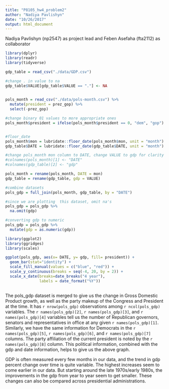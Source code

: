 ```yaml
---
title: "P8105_hw4_problem2"
author: "Nadiya Pavlishyn"
date: "10/26/2017"
output: html_document
---
```


Nadiya Pavlishyn (np2547) as project lead and Feben Asefaha (fta2112) as collaborator
```r
library(dplyr)
library(readr)
library(tidyverse)

gdp_table = read_csv("./data/GDP.csv")

#change . in value to na
gdp_table$VALUE[gdp_table$VALUE == "."] <- NA
  

pols_month = read_csv("./data/pols-month.csv") %>%
  mutate(president = prez_gop) %>%
  select(-prez_gop) 

#change binary 01 values to more appropriate ones
pols_month$president = ifelse(pols_month$president == 0, "dem", "gop")


#floor_date 
pols_month$mon = lubridate::floor_date(pols_month$mon, unit = "month")
gdp_table$DATE = lubridate::floor_date(gdp_table$DATE, unit = "month")

#change pols_month mon column to DATE, change VALUE to gdp for clarity
#colnames(pols_month)[1] <- "DATE"
#colnames(gdp_table)[2] <- "gdp"

pols_month = rename(pols_month, DATE = mon) 
gdp_table = rename(gdp_table, gdp = VALUE) 

#combine datasets 
pols_gdp = full_join(pols_month, gdp_table, by = "DATE")

#since we are plotting  this dataset, omit na's
pols_gdp = pols_gdp %>% 
  na.omit(gdp)
```


```r

#converting gdp to numeric 
pols_gdp = pols_gdp %>% 
  mutate(gdp = as.numeric(gdp))

library(ggplot2)
library(ggridges)
library(scales)

ggplot(pols_gdp, aes(x= DATE, y= gdp, fill= president)) + 
  geom_bar(stat="identity") +
  scale_fill_manual(values = c("blue", "red")) +
  scale_y_continuous(breaks = seq(-4, 20, by = 2)) +
  scale_x_date(breaks=date_breaks("4 year"),
               labels = date_format("%Y"))
 

```

The pols_gdp dataset is merged to give us the change in Gross Domestic Product growth, as well as the party makeup of the Congress and President at the time. It has `r nrow(pols_gdp)` observations among `r ncol(pols_gdp)` variables. The `r names(pols_gdp)[2]`, `r names(pols_gdp)[3]`, and `r names(pols_gdp)[4]` variables tell us the number of Republican governors, senators and representatives in office at any given `r names(pols_gdp)[1]`. Similarly, we have the same information for Democrats in the `r names(pols_gdp)[5]`, `r names(pols_gdp)[6]`, and `r names(pols_gdp)[7]` columns. The party affiliation of the current president is noted by the `r names(pols_gdp)[8]` column. This political information, combined with the gdp and date information, helps to give us the above graph.

GDP is often measured every few months in our data, and the trend in gdp percent change over time is quite variable. The highest increases seem to come earlier in our data. But starting around the late 1970s/early 1980s, the improvements in the gdp from year to year seem to get smaller. These changes can also be compared across presidential administrations. 

